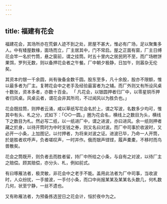 ```yaml
---
---
---
```

title: 福建有花会
---



福建花会，其场所亦在荒僻人迹不到之处，房屋不甚大，惟必有广场，足以聚集多人。中有矮屋数椽，面场而立，厂主居其中，门不常启。屋之正面有窗，厂主日缚花会竿一名於竹筒，悬之窗前，谓之挂筒。时五十里内之居民罔不至，而广场糕饼果饵，罗列无数，则以备押花会者之午餐。厂中朝夕极静，日加午，则嚣杂无伦矣。

其资本约银一千余圆，尚有後备金数千圆。股东至多，凡十余股，股亦不限额，惟以最多者为厂主。复聘花会中之老手及经验最富者为之辅。而厂外则又有所设风桌十数张，资本多者，亦数十百金。 「 凡花会，以银圆押者归厂中，以零星铜币押者归风桌。风桌云者，谓花会非其所司，不过闻风以为胜负也。」

花会既挂筒，则押者云涌，咸以草纸写花会名於上，谓之写波，名数多少均可，惟其中有头、札之分，式如下：「○○一圆。」圈为花会名，横线上之数目为头，横线下之数目为札。然必写二纸，以一纸进厂中，谓之进波，亦曰进风。余一纸则押者藏之於身，以待开筒时为中时支钱之券，则又名曰对波。而厂中司事於收波时，又必开一小条，上加图记，以付押者，为将来对波之证。进波已毕，乃命一人开筒，於是胜者欢呼声，负者嗟叹声，一时并作。俄而银声铿铿，履声橐橐，不移时而鸟兽散矣。

花会之筒既开，则负者去而胜者留，持厂中所给之小条，与自有之对波，以待厂主之赔偿。顾其赔偿，亦分头、札，例如前式。

有曰啄雁法者，极灵敏，非花会中之老手不能。盖用此法者为厂中司事，当收波时，人众纷扰，一手接波，一手付小条，而口中尚报某某及某某名头数几，何札数几何，状至宁静，一丝不遗也。

又有称雁法者，为预备拣选翌日之花会计，恒於夜中为之。